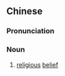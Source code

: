 ==Chinese==
{{zh-forms|type=22}}

===Pronunciation===
{{zh-pron
|m=zōngjiào xìnyǎng
|cat=n
}}

===Noun===
{{zh-noun}}

# [[religious]] [[belief]]